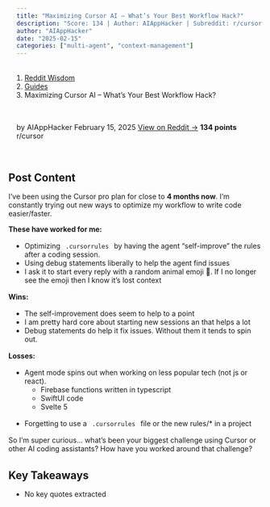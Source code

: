 ```yaml
---
title: "Maximizing Cursor AI – What’s Your Best Workflow Hack?"
description: "Score: 134 | Author: AIAppHacker | Subreddit: r/cursor"
author: "AIAppHacker"
date: "2025-02-15"
categories: ["multi-agent", "context-management"]
---
```


<nav aria-label="breadcrumb">
  <ol class="breadcrumb">
    <li class="breadcrumb-item"><a href="../../../index.html">Reddit Wisdom</a></li>
    <li class="breadcrumb-item"><a href="../../index.html">Guides</a></li>
    <li class="breadcrumb-item active" aria-current="page">Maximizing Cursor AI – What’s Your Best Workflow Hack?</li>
  </ol>
</nav>

<div class="post-meta">
  <span class="author">by AIAppHacker</span>
  <span class="date">February 15, 2025</span>
  <span class="reddit-link"><a href="https://reddit.com/r/cursor/comments/1ipqiyg/maximizing_cursor_ai_whats_your_best_workflow_hack/" target="_blank">View on Reddit →</a></span>
  <span class="score">134 points</span>
  <span class="subreddit">r/cursor</span>
</div>


## Post Content

I’ve been using the Cursor pro plan for close to **4 months now**. I’m constantly trying out new ways to optimize my workflow to write code easier/faster.

**These have worked for me:**

- Optimizing `.cursorrules` by having the agent "self-improve" the rules after a coding session.
- Using debug statements liberally to help the agent find issues
- I ask it to start every reply with a random animal emoji 🦊. If I no longer see the emoji then I know it’s lost context

**Wins:**

- The self-improvement does seem to help to a point
- I am pretty hard core about starting new sessions an that helps a lot
- Debug statements do help it fix issues. Without them it tends to spin out.

**Losses:**

- Agent mode spins out when working on less popular tech (not js or react).
   * Firebase functions written in typescript
   * SwiftUI code
   * Svelte 5
- Forgetting to use a `.cursorrules` file or the new rules/\* in a project

So I’m super curious… what’s been your biggest challenge using Cursor or other AI coding assistants? How have you worked around that challenge?

## Key Takeaways

- No key quotes extracted

<style>
.post-meta {
  display: flex;
  gap: 1.5rem;
  flex-wrap: wrap;
  margin: 1rem 0 2rem 0;
  padding: 1rem;
  background: var(--bs-light);
  border-radius: 0.5rem;
  font-size: 0.9rem;
}

.post-meta span {
  color: var(--bs-secondary);
}

.post-meta .score {
  color: var(--bs-success);
  font-weight: bold;
}

.post-actions {
  display: flex;
  gap: 1rem;
  margin: 2rem 0;
}

.post-content {
  line-height: 1.8;
  font-size: 1.1rem;
}

h2, h3, h4 {
  margin-top: 2rem;
  margin-bottom: 1rem;
}

ul, ol {
  margin: 1rem 0;
  padding-left: 2rem;
}

blockquote {
  border-left: 4px solid var(--bs-primary);
  padding-left: 1rem;
  margin: 1.5rem 0;
  font-style: italic;
}

code {
  background: var(--bs-light);
  padding: 0.2rem 0.4rem;
  border-radius: 0.25rem;
}

pre {
  background: var(--bs-light);
  padding: 1rem;
  border-radius: 0.5rem;
  overflow-x: auto;
}
</style>